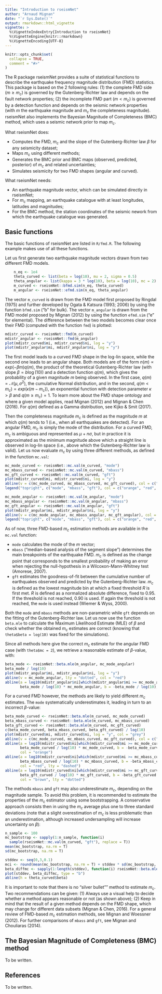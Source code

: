 ```yaml
---
title: "Introduction to rseismNet"
author: "Arnaud Mignan"
date: "`r Sys.Date()`"
output: rmarkdown::html_vignette
vignette: >
  %\VignetteIndexEntry{Introduction to rseismNet}
  %\VignetteEngine{knitr::rmarkdown}
  %\VignetteEncoding{UTF-8}
---
```


```r
knitr::opts_chunk$set(
  collapse = TRUE,
  comment = "#>"
)
```

The R package rseismNet provides a suite of statistical functions to describe the earthquake frequency magnitude distribution (FMD) statistics. This package is based on the 2 following rules: (1) the complete FMD side ($m \geq m_c$) is governed by the Gutenberg-Richter law and depends on the fault network properties; (2) the incomplete FMD part ($m < m_c$) is governed by a detection function and depends on the seismic network properties (with $m$ the earthquake magnitude and $m_c$ the completeness magnitude). rseismNet also implements the Bayesian Magnitude of Completeness (BMC) method, which uses a seismic network prior to map $m_c$.

What rseismNet does:

- Computes the FMD, $m_c$ and the slope of the Gutenberg-Richter law $\beta$ for any seismicity dataset;
- Maps $m_c$ using different methods;
- Generates the BMC prior and BMC maps (observed, predicted, posterior) of $m_c$ and related uncertainties;
- Simulates seismicity for two FMD shapes (angular and curved).

What rseismNet needs:

- An earthquake magnitude vector, which can be simulated directly in rseismNet;
- For $m_c$ mapping, an earthquake catalogue with at least longitudes, latitudes and magnitudes;
- For the BMC method, the station coordinates of the seismic nework from which the earthquake catalogue was generated.

## Basic functions

The basic functions of rseismNet are listed in `R/fmd.R`. The following example makes use of all these functions.

Let us first generate two earthquake magnitude vectors drawn from two different FMD models.

```r
    n_eq <- 1e4
    theta_curved <- list(beta = log(10), mu = 2, sigma = 0.5)
    theta_angular <- list(kappa = 3 * log(10), beta = log(10), mc = 2)
    m_curved <- rseismNet::bfmd.sim(n_eq, theta_curved)
    m_angular <- rseismNet::efmd.sim(n_eq, theta_angular)
```

The vector `m_curved` is drawn from the FMD model first proposed by Ringdal (1975) and further developed by Ogata & Katsura (1993; 2006) by using the function `bfmd.sim` ("b" for bulk). The vector `m_angular` is drawn from the FMD model proposed by Mignan (2012) by using the function `efmd.sim` ("e" for elemental). The difference between the two models becomes clear once their FMD (computed with the function `fmd`) is plotted:

```r
mdistr_curved <- rseismNet::fmd(m_curved)
mdistr_angular <- rseismNet::fmd(m_angular)
plot(mdistr_curved$mi, mdistr_curved$ni, log = "y")
plot(mdistr_angular$mi, mdistr_angular$ni, log = "y")
```

The first model leads to a curved FMD shape in the log-lin space, while the second one leads to an angular shape. Both models are of the form $n(m) \propto exp(-\beta m)q(m)$, the product of the theoretical Gutenberg-Richter law (with slope $\beta = b\log(10)$) and a detection function $q(m)$, which gives the probability of a given magnitude $m$ being observed. In the first case, $q(m) = \mathcal{N}(\mu,\,\sigma^2)$, the cumulative Normal distribution, and in the second, $q(m < m_c) = exp(\kappa(m-m_c))$, an exponential function with detection parameter $\kappa > \beta$ and $q(m \geq m_c) = 1$. To learn more about the FMD shape ontology and where a given model applies, read Mignan (2012) and Mignan & Chen (2016). For $q(m)$ defined as a Gamma distribution, see Kijko & Smit (2017).

Then the completeness magnitude $m_c$ is defined as the magnitude $m$ at which $q(m)$ tends to 1 (i.e., when all earthquakes are detected). For an angular FMD, $m_c$ is simply the mode of the distribution. For a curved FMD, $m_c$ is ambiguous and represented as $\mu+n\sigma$, but in practice it is approximated as the minimum magnitude above which a straight line is observed in log-lin space (i.e., above which the Gutenberg-Richter law is valid). Let us now evaluate $m_c$ by using three different methods, as defined in the function `mc.val`:

```r
mc_mode_curved <- rseismNet::mc.val(m_curved, "mode")
mc_mbass_curved <- rseismNet::mc.val(m_curved, "mbass")
mc_gft_curved <- rseismNet::mc.val(m_curved, "gft")
plot(mdistr_curved$mi, mdistr_curved$ni, log = "y")
abline(v = c(mc_mode_curved, mc_mbass_curved, mc_gft_curved), col = c("orange", "red", "brown"), lty = c("solid", "dashed", "dotted"))
legend("topright", c("mode", "mbass", "gft"), col = c("orange", "red", "brown"), lty = c("solid", "dashed", "dotted"), cex = 0.5)

mc_mode_angular <- rseismNet::mc.val(m_angular, "mode")
mc_mbass_angular <- rseismNet::mc.val(m_angular, "mbass")
mc_gft_angular <- rseismNet::mc.val(m_angular, "gft")
plot(mdistr_angular$mi, mdistr_angular$ni, log = "y")
abline(v = c(mc_mode_angular, mc_mbass_angular, mc_gft_angular), col = c("orange", "red", "brown"), lty = c("solid", "dashed", "dotted"))
legend("topright", c("mode", "mbass", "gft"), col = c("orange", "red", "brown"), lty = c("solid", "dashed", "dotted"), cex = 0.5)
```

As of now, three FMD-based $m_c$ estimation methods are available in the `mc.val` function: 

- `mode` calculates the mode of the $m$ vector;
- `mbass` ("median-based analysis of the segment slope") determines the main breakpoints of the earthquake FMD. $m_c$ is defined as the change point that corresponds to the smallest probability of making an error when rejecting the null-hypothesis in a Wilcoxon-Mann-Whitney test (Amorese, 2007).
- `gft` estimates the goodness-of-fit between the cumulative number of earthquakes observed and predicted by the Gutenberg-Richter law. $m_c$ is defined as the lowest magnitude bin at which a fixed threshold $R$ is first met. $R$ is defined as a normalized absolute difference, fixed to 0.95. If the threshold is not reached, 0.90 is used. If again the threshold is not reached, the `mode` is used instead (Wiemer & Wyss, 2000).

Both the `mode` and `mbass` methods are non-parametric while `gft` depends on the fitting of the Gutenberg-Richter law. Let us now use the function `beta.mle` to calculate the Maximum Likelihood Estimate (MLE) of $\beta$ and check whether the obtained $m_c$ estimates are correct (knowing that `theta$beta = log(10)` was fixed for the simulations).

Since all methods here give the correct $m_c$ estimate for the angular FMD case (with `theta$mc = 2`), we retrieve a reasonable estimate of $\beta$-value, with:

```r
beta_mode <- rseismNet::beta.mle(m_angular, mc_mode_angular)
beta_mode / log(10)
plot(mdistr_angular$mi, mdistr_angular$ni, log = "y")
abline(v = mc_mode_angular, lty = "dotted", col = "red")
abline(a = log10(mdistr_angular$ni[which(mdistr_angular$mi >= mc_mode_angular)[1]]) + 
       beta_mode / log(10) * mc_mode_angular, b = -beta_mode / log(10), col = "red")
```

For a curved FMD however, the methods are likely to yield different $m_c$ estimates. The `mode` systematically underestimates it, leading in turn to an incorrect $\beta$-value:

```r
beta_mode_curved <- rseismNet::beta.mle(m_curved, mc_mode_curved)
beta_mbass_curved <- rseismNet::beta.mle(m_curved, mc_mbass_curved)
beta_gft_curved <- rseismNet::beta.mle(m_curved, mc_gft_curved)
c(beta_mode_curved, beta_mbass_curved, beta_gft_curved) / log(10)
plot(mdistr_curved$mi, mdistr_curved$ni, log = "y", col = "grey")
abline(v = c(mc_mode_curved, mc_mbass_curved, mc_gft_curved), col = c("orange", "red", "brown"), lty = c("solid", "dashed", "dotted"))
abline(a = log10(mdistr_curved$ni[which(mdistr_curved$mi >= mc_mode_curved)[1]]) + 
       beta_mode_curved / log(10) * mc_mode_curved, b = -beta_mode_curved / log(10), 
       col = "orange")
abline(a = log10(mdistr_curved$ni[which(mdistr_curved$mi >= mc_mbass_curved)[1]]) + 
       beta_mbass_curved / log(10) * mc_mbass_curved, b = -beta_mbass_curved / log(10), 
       col = "red", lty = "dashed")
abline(a = log10(mdistr_curved$ni[which(mdistr_curved$mi >= mc_gft_curved)[1]]) + 
       beta_gft_curved / log(10) * mc_gft_curved, b = -beta_gft_curved / log(10), 
       col = "brown", lty = "dotted")
```

The methods `mbass` and `gft` may also underestimate $m_c$, depending on the magnitude sample. To avoid this problem, it is recommended to estimate the properties of the $m_c$ estimator using some bootstrapping. A conservative approach consists then in using the $m_c$ average plus one to three standard deviations (note that a slight overestimation of $m_c$ is less problematic than an underestimation, although increased undersampling will increase uncertainty on $\beta$):

```r
n_sample <- 100
mc_bootstrap <- sapply(1:n_sample, function(i) 
  sample(rseismNet::mc.val(m_curved, "gft"), replace = T))
mean(mc_bootstrap, na.rm = T)
sd(mc_bootstrap, na.rm = T)

stddev <- seq(0,3,0.1)
mci <- round(mean(mc_bootstrap, na.rm = T) + stddev * sd(mc_bootstrap, na.rm = T), digits = 1)
beta_diffmc <- sapply(1:length(stddev), function(i) rseismNet::beta.mle(m_curved, mci[i]))
plot(stddev, beta_diffmc, type = "b")
abline(h = theta_curved$beta)
```

It is important to note that there is no "silver bullet"" method to estimate $m_c$. Two recommendations can be given: (1) Always use a visual help to decide whether a method appears reasonable or not (as shown above); (2) Keep in mind that the result of a given method depends on the FMD shape, which may change for different data subsets (Mignan & Chen, 2016). For a general review of FMD-based $m_c$ estimation methods, see Mignan and Woessner (2012). For further comparisons of `mbass` and `gft`, see Mignan and Chouliaras (2014).

## The Bayesian Magnitude of Completeness (BMC) method

To be written.


## References

To be written.
